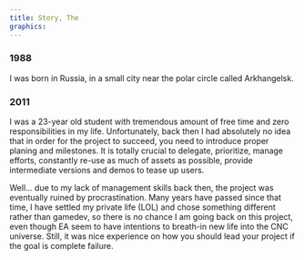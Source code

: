```yaml
---
title: Story, The
graphics:
---
```



<Container>
<Effect>

### 1988

I was born in Russia, in a small city near the polar circle called Arkhangelsk.

</Effect>
<Effect>

### 2011

I was a 23-year old student with tremendous amount of free time and zero responsibilities in my life. Unfortunately, back then I had absolutely no idea that in order for the project to succeed, you need to introduce proper planing and milestones. It is totally crucial to delegate, prioritize, manage efforts, constantly re-use as much of assets as possible, provide intermediate versions and demos to tease up users.

Well... due to my lack of management skills back then, the project was eventually ruined by procrastination. Many years have passed since that time, I have settled my private life (LOL) and chose something different rather than gamedev, so there is no chance I am going back on this project, even though EA seem to have intentions to breath-in new life into the CNC universe. Still, it was nice experience on how you should lead your project if the goal is complete failure.

</Effect>
</Container>
<br />
<br />
